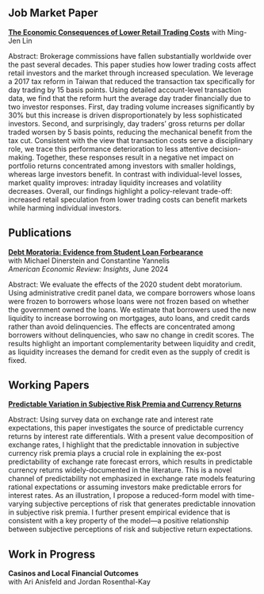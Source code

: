 

## Job Market Paper

**[The Economic Consequences of Lower Retail Trading Costs](papers/JMP_draft.pdf){.paper-title}** 
with Ming-Jen Lin  

::: {.abstract}
Abstract: Brokerage commissions have fallen substantially worldwide over the past several decades. This paper studies how lower trading costs affect retail investors and the market through increased speculation. We leverage a 2017 tax reform in Taiwan that reduced the transaction tax specifically for day trading by 15 basis points. Using detailed account-level transaction data, we find that the reform hurt the average day trader financially due to two investor responses. First, day trading volume increases significantly by 30\% but this increase is driven disproportionately by less sophisticated investors. Second, and surprisingly, day traders' gross returns per dollar traded worsen by 5 basis points, reducing the mechanical benefit from the tax cut. Consistent with the view that transaction costs serve a disciplinary role, we trace this performance deterioration to less attentive decision-making. Together, these responses result in a negative net impact on portfolio returns concentrated among investors with smaller holdings, whereas large investors benefit. In contrast with individual-level losses, market quality improves: intraday liquidity increases and volatility decreases.  Overall, our findings highlight a policy-relevant trade-off: increased retail speculation from lower trading costs can benefit markets while harming individual investors.
:::




## Publications

**[Debt Moratoria: Evidence from Student Loan Forbearance](https://www.aeaweb.org/articles?id=10.1257/aeri.20230032){.paper-title}**  
with Michael Dinerstein and Constantine Yannelis  
*American Economic Review: Insights*, June 2024

::: {.abstract}
Abstract: We evaluate the effects of the 2020 student debt moratorium. Using administrative credit panel data, we compare borrowers whose loans were frozen to borrowers whose loans were not frozen based on whether the government owned the loans. We estimate that borrowers used the new liquidity to increase borrowing on mortgages, auto loans, and credit cards rather than avoid delinquencies. The effects are concentrated among borrowers without delinquencies, who saw no change in credit scores. The results highlight an important complementarity between liquidity and credit, as liquidity increases the demand for credit even as the supply of credit is fixed.
:::


## Working Papers

**[Predictable Variation in Subjective Risk Premia and Currency Returns](papers/fx_belief.pdf){.paper-title}**

::: {.abstract}
Abstract: Using survey data on exchange rate and interest rate expectations, this paper investigates the source of predictable currency returns by interest rate differentials. With a present value decomposition of exchange rates, I highlight that the predictable innovation in subjective currency risk premia plays a crucial role in explaining the ex-post predictability of exchange rate forecast errors, which results in predictable currency returns widely-documented in the literature. This is a novel channel of predictability not emphasized in exchange rate models featuring rational expectations or assuming investors make predictable errors for interest rates. As an illustration, I propose a reduced-form model with time-varying subjective perceptions of risk that generates predictable innovation in subjective risk premia. I further present empirical evidence that is consistent with a key property of the model---a positive relationship between subjective perceptions of risk and subjective return expectations.
:::


## Work in Progress

**Casinos and Local Financial Outcomes**  
with Ari Anisfeld and Jordan Rosenthal-Kay
